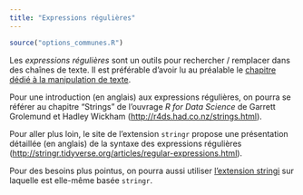 ```yaml
---
title: "Expressions régulières"
---
```


```r
source("options_communes.R")
```

Les <dfn data-index="expression régulière">expressions régulières</dfn><dfn data-index="régulière, expression"></dfn> sont un outils pour rechercher / remplacer dans des chaînes de texte. Il est préférable d'avoir lu au préalable le [chapitre dédié à la manipulation de texte](manipuler-du-texte.html).

Pour une introduction (en anglais) aux expressions régulières, on pourra se référer au chapitre <q>Strings</q> de l'ouvrage *R for Data Science* de Garrett Grolemund et Hadley Wickham (<http://r4ds.had.co.nz/strings.html>).

Pour aller plus loin, le site de l'extension `stringr`{.pkg} propose une présentation détaillée (en anglais) de la syntaxe des expressions régulières (<http://stringr.tidyverse.org/articles/regular-expressions.html>).

Pour des besoins plus pointus, on pourra aussi utiliser [l'extension stringi](http://www.gagolewski.com/software/stringi/) sur laquelle est elle-même basée `stringr`{.pkg}.
